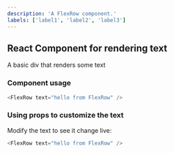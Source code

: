 ```yaml
---
description: 'A FlexRow component.'
labels: ['label1', 'label2', 'label3']
---
```



## React Component for rendering text

A basic div that renders some text

### Component usage
```js
<FlexRow text="hello from FlexRow" />
```

### Using props to customize the text

Modify the text to see it change live:
```js live
<FlexRow text="hello from FlexRow" />
```
